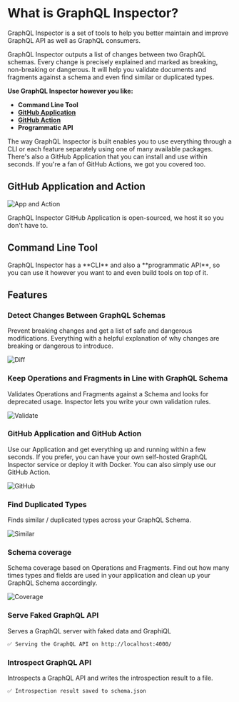 
# What is GraphQL Inspector?

GraphQL Inspector is a set of tools to help you better maintain and improve GraphQL API as well as
GraphQL consumers.

GraphQL Inspector outputs a list of changes between two GraphQL schemas. Every change is precisely
explained and marked as breaking, non-breaking or dangerous. It will help you validate documents and
fragments against a schema and even find similar or duplicated types.

**Use GraphQL Inspector however you like:**

- **Command Line Tool**
- [**GitHub Application**](/docs/products/github)
- [**GitHub Action**](/docs/products/action)
- **Programmatic API**

The way GraphQL Inspector is built enables you to use everything through a CLI or each feature
separately using one of many available packages. There's also a GitHub Application that you can
install and use within seconds. If you're a fan of GitHub Actions, we got you covered too.

## GitHub Application and Action

![App and Action](../../../../public/assets/img/github/app-action.jpg)

<Callout>
  GraphQL Inspector GitHub Application is open-sourced, we host it so you don't have to.
</Callout>

## Command Line Tool

<CliDemo />

<Callout>
  GraphQL Inspector has a **CLI** and also a **programmatic API**, so you can use it however you
  want to and even build tools on top of it.
</Callout>

## Features

### Detect Changes Between GraphQL Schemas

Prevent breaking changes and get a list of safe and dangerous modifications. Everything with a
helpful explanation of why changes are breaking or dangerous to introduce.

![Diff](../../../../public/assets/img/cli/diff.jpg)

### Keep Operations and Fragments in Line with GraphQL Schema

Validates Operations and Fragments against a Schema and looks for deprecated usage. Inspector lets
you write your own validation rules.

![Validate](../../../../public/assets/img/cli/validate.jpg)

### GitHub Application and GitHub Action

Use our Application and get everything up and running within a few seconds. If you prefer, you can
have your own self-hosted GraphQL Inspector service or deploy it with Docker. You can also simply
use our GitHub Action.

![GitHub](../../../../public/assets/img/cli/github.jpg)

### Find Duplicated Types

Finds similar / duplicated types across your GraphQL Schema.

![Similar](../../../../public/assets/img/cli/similar.jpg)

### Schema coverage

Schema coverage based on Operations and Fragments. Find out how many times types and fields are used
in your application and clean up your GraphQL Schema accordingly.

![Coverage](../../../../public/assets/img/cli/coverage.jpg)

### Serve Faked GraphQL API

Serves a GraphQL server with faked data and GraphiQL

```sh
✅ Serving the GraphQL API on http://localhost:4000/
```

### Introspect GraphQL API

Introspects a GraphQL API and writes the introspection result to a file.

```sh
✅ Introspection result saved to schema.json
```

